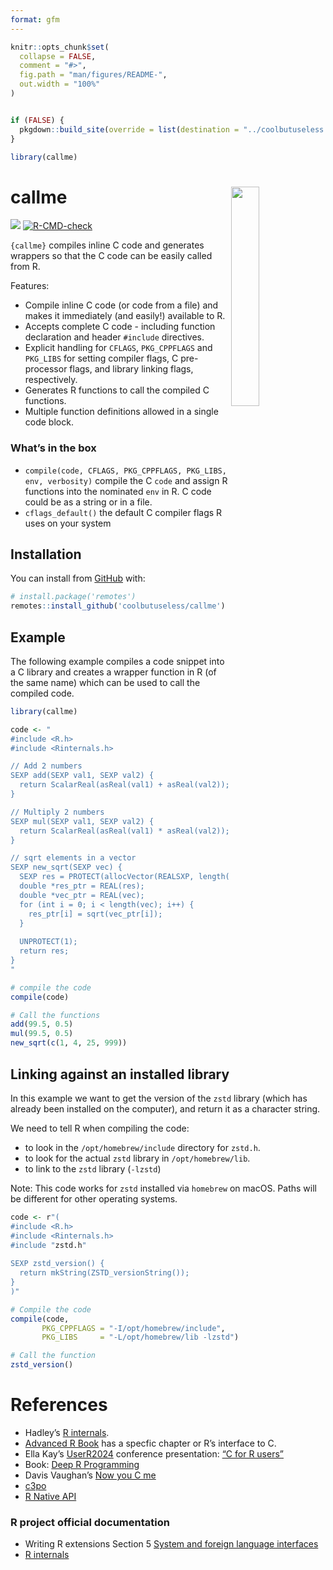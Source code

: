 ```yaml
---
format: gfm
---
```


<!-- README.md is generated from README.Rmd. Please edit that file -->

```r
knitr::opts_chunk$set(
  collapse = FALSE,
  comment = "#>",
  fig.path = "man/figures/README-",
  out.width = "100%"
)


if (FALSE) {
  pkgdown::build_site(override = list(destination = "../coolbutuseless.github.io/package/callme"))
}

library(callme)
```

# callme <img src="man/figures/logo.png" align="right" width="30%" />

<!-- badges: start -->
![](https://img.shields.io/badge/cool-useless-green.svg)
[![R-CMD-check](https://github.com/coolbutuseless/callme/actions/workflows/R-CMD-check.yaml/badge.svg)](https://github.com/coolbutuseless/callme/actions/workflows/R-CMD-check.yaml)
<!-- badges: end -->

`{callme}` compiles inline C code and generates wrappers so that the C code can 
be easily called from R.

Features:

* Compile inline C code (or code from a file) and makes it immediately (and easily!)
  available to R.
* Accepts complete C code - including function declaration and header `#include` 
  directives.
* Explicit handling for `CFLAGS`, `PKG_CPPFLAGS` and `PKG_LIBS` for setting 
  compiler flags, C pre-processor flags,  and library linking flags, respectively.
* Generates R functions to call the compiled C functions.
* Multiple function definitions allowed in a single code block.

### What's in the box

* `compile(code, CFLAGS, PKG_CPPFLAGS, PKG_LIBS, env, verbosity)` 
compile the C `code` and assign R functions into the nominated `env` in R.
C code could be as a string or in a file.
* `cflags_default()` the default C compiler flags R uses on your system


## Installation

You can install from [GitHub](https://github.com/coolbutuseless/callme) with:

``` r
# install.package('remotes')
remotes::install_github('coolbutuseless/callme')
```

## Example

The following example compiles a code snippet into a C library and creates
a wrapper function in R (of the same name) which can be used to call the
compiled code.


```r
library(callme)

code <- "
#include <R.h>
#include <Rinternals.h>

// Add 2 numbers
SEXP add(SEXP val1, SEXP val2) {
  return ScalarReal(asReal(val1) + asReal(val2));
}

// Multiply 2 numbers
SEXP mul(SEXP val1, SEXP val2) {
  return ScalarReal(asReal(val1) * asReal(val2));
}

// sqrt elements in a vector
SEXP new_sqrt(SEXP vec) {
  SEXP res = PROTECT(allocVector(REALSXP, length(vec)));
  double *res_ptr = REAL(res);
  double *vec_ptr = REAL(vec);
  for (int i = 0; i < length(vec); i++) {
    res_ptr[i] = sqrt(vec_ptr[i]);
  }
  
  UNPROTECT(1);
  return res;
}
"

# compile the code
compile(code)

# Call the functions
add(99.5, 0.5)
mul(99.5, 0.5)
new_sqrt(c(1, 4, 25, 999))
```




## Linking against an installed library

In this example we want to get the version of the `zstd` library (which has already been
installed on the computer), and return it as a character string.

We need to tell R when compiling the code:

* to look in the `/opt/homebrew/include` directory for `zstd.h`.
* to look for the actual `zstd` library in `/opt/homebrew/lib`.
* to link to the `zstd` library (`-lzstd`)

Note: This code works for `zstd` installed via `homebrew` on macOS.  Paths will 
be different for other operating systems.

```r
code <- r"(
#include <R.h>
#include <Rinternals.h>
#include "zstd.h"
  
SEXP zstd_version() {
  return mkString(ZSTD_versionString());
}
)"

# Compile the code 
compile(code, 
       PKG_CPPFLAGS = "-I/opt/homebrew/include", 
       PKG_LIBS     = "-L/opt/homebrew/lib -lzstd")

# Call the function
zstd_version()
```


# References

* Hadley's [R internals](https://github.com/hadley/r-internals).
* [Advanced R Book](http://adv-r.had.co.nz/C-interface.html)
has a specfic chapter or R's interface to C.
* Ella Kay's [UserR2024](https://userconf2024.sched.com/event/1c8zS/c-for-r-users-ella-kaye-university-of-warwick) conference presentation: ["C for R users"](https://static.sched.com/hosted_files/userconf2024/84/c-for-r-users.pdf)
* Book: [Deep R Programming](https://deepr.gagolewski.com/chapter/310-compiled.html)
* Davis Vaughan's [Now you C me](https://blog.davisvaughan.com/posts/2019-03-02-now-you-c-me/)
* [c3po](https://github.com/ramiromagno/c3po)
* [R Native API](https://github.com/HenrikBengtsson/RNativeAPI)


### R project official documentation

* Writing R extensions Section 5 [System and foreign language interfaces](https://cran.r-project.org/doc/manuals/R-exts.html#System-and-foreign-language-interfaces)
* [R internals](https://cran.stat.auckland.ac.nz/doc/manuals/r-devel/R-ints.html)



